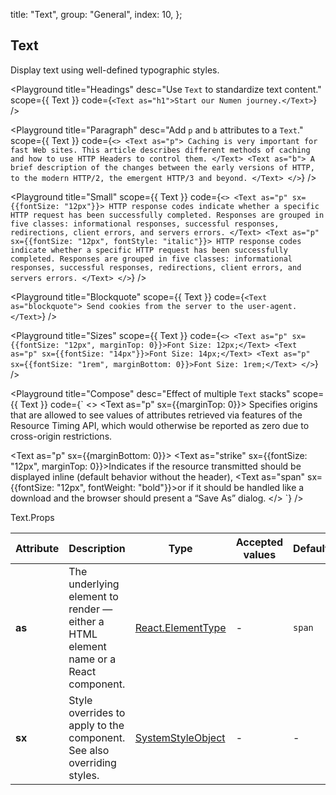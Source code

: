 
  title: "Text",
  group: "General",
  index: 10,
};

## Text

Display text using well-defined typographic styles.

<Playground
  title="Headings"
  desc="Use `Text` to standardize text content."
  scope={{ Text }}
  code={`
<Text as="h1">Start our Numen journey.</Text>
`}
/>

<Playground
  title="Paragraph"
  desc="Add `p` and `b` attributes to a `Text`."
  scope={{ Text }}
  code={`
<>
  <Text as="p">
   Caching is very important for fast Web sites. This article describes different methods of caching and how to use HTTP Headers to control them.
  </Text>
  <Text as="b">
   A brief description of the changes between the early versions of HTTP, to the modern HTTP/2, the emergent HTTP/3 and beyond.
  </Text>
</>
`}
/>

<Playground
  title="Small"
  scope={{ Text }}
  code={`
<>
  <Text as="p" sx={{fontSize: "12px"}}>
   HTTP response codes indicate whether a specific HTTP request has been successfully completed. Responses are grouped in five classes: informational responses, successful responses, redirections, client errors, and servers errors.
  </Text>
  <Text as="p" sx={{fontSize: "12px", fontStyle: "italic"}}>
   HTTP response codes indicate whether a specific HTTP request has been successfully completed. Responses are grouped in five classes: informational responses, successful responses, redirections, client errors, and servers errors.
  </Text>
</>
`}
/>

<Playground
  title="Blockquote"
  scope={{ Text }}
  code={`
<Text as="blockquote">
  Send cookies from the server to the user-agent.
</Text>
`}
/>

<Playground
  title="Sizes"
  scope={{ Text }}
  code={`
<>
  <Text as="p" sx={{fontSize: "12px", marginTop: 0}}>Font Size: 12px;</Text>
  <Text as="p" sx={{fontSize: "14px"}}>Font Size: 14px;</Text>
  <Text as="p" sx={{fontSize: "1rem", marginBottom: 0}}>Font Size: 1rem;</Text>
</>
`}
/>

<Playground
  title="Compose"
  desc="Effect of multiple `Text` stacks"
  scope={{ Text }}
  code={`
<>
  <Text as="p" sx={{marginTop: 0}}>
   Specifies origins that are allowed to see values of attributes retrieved via features of the Resource Timing API, which would otherwise be reported as zero due to cross-origin restrictions.
  </Text>

  <Text as="p" sx={{marginBottom: 0}}>
    <Text as="strike" sx={{fontSize: "12px", marginTop: 0}}>Indicates if the resource transmitted should be displayed inline (default behavior without the header), </Text>
    <Text as="span" sx={{fontSize: "12px", fontWeight: "bold"}}>or if it should be handled like a download and the browser should present a “Save As” dialog.</Text>
  </Text>
</>
`} />

<Attributes edit="/pages/en-us/components/text.mdx">
<Attributes.Title>Text.Props</Attributes.Title>

| Attribute | Description    | Type      | Accepted values | Default |
| --------- | -------------- | --------- | --------------- | ------- |
| **as**    | The underlying element to render — either a HTML element name or a React component. | [React.ElementType](https://github.com/DefinitelyTyped/DefinitelyTyped/blob/master/types/react/index.d.ts#L73) | -               | `span`  |
| **sx**    | Style overrides to apply to the component. See also overriding styles. | [SystemStyleObject](https://github.com/DefinitelyTyped/DefinitelyTyped/blob/master/types/styled-system__css/index.d.ts#L407) | -               | - |

</Attributes>

